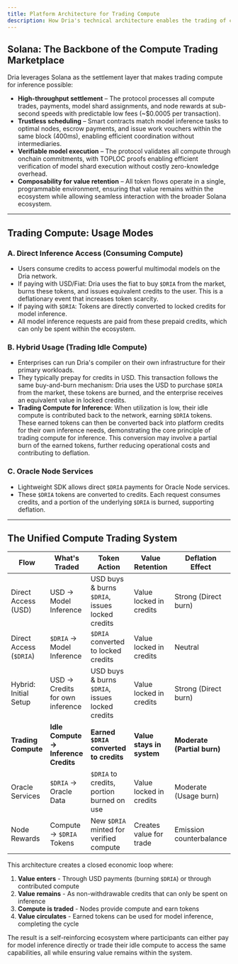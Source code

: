 ```yaml
---
title: Platform Architecture for Trading Compute
description: How Dria's technical architecture enables the trading of compute for inference and ensures value retention within the ecosystem.
---
```



## Solana: The Backbone of the Compute Trading Marketplace

Dria leverages Solana as the settlement layer that makes trading compute for inference possible:
- **High-throughput settlement** – The protocol processes all compute trades, payments, model shard assignments, and node rewards at sub-second speeds with predictable low fees (~$0.0005 per transaction).
- **Trustless scheduling** – Smart contracts match model inference tasks to optimal nodes, escrow payments, and issue work vouchers within the same block (400ms), enabling efficient coordination without intermediaries.
- **Verifiable model execution** – The protocol validates all compute through onchain commitments, with TOPLOC proofs enabling efficient verification of model shard execution without costly zero-knowledge overhead.
- **Composability for value retention** – All token flows operate in a single, programmable environment, ensuring that value remains within the ecosystem while allowing seamless interaction with the broader Solana ecosystem.

---

## Trading Compute: Usage Modes

### **A. Direct Inference Access (Consuming Compute)**
- Users consume credits to access powerful multimodal models on the Dria network.
- If paying with USD/Fiat: Dria uses the fiat to buy `$DRIA` from the market, burns these tokens, and issues equivalent credits to the user. This is a deflationary event that increases token scarcity.
- If paying with `$DRIA`: Tokens are directly converted to locked credits for model inference.
- All model inference requests are paid from these prepaid credits, which can only be spent within the ecosystem.

### **B. Hybrid Usage (Trading Idle Compute)**
- Enterprises can run Dria's compiler on their own infrastructure for their primary workloads.
- They typically prepay for credits in USD. This transaction follows the same buy-and-burn mechanism: Dria uses the USD to purchase `$DRIA` from the market, these tokens are burned, and the enterprise receives an equivalent value in locked credits.
- **Trading Compute for Inference**: When utilization is low, their idle compute is contributed back to the network, earning `$DRIA` tokens. These earned tokens can then be converted back into platform credits for their own inference needs, demonstrating the core principle of trading compute for inference. This conversion may involve a partial burn of the earned tokens, further reducing operational costs and contributing to deflation.

### **C. Oracle Node Services**
- Lightweight SDK allows direct `$DRIA` payments for Oracle Node services.
- These `$DRIA` tokens are converted to credits. Each request consumes credits, and a portion of the underlying `$DRIA` is burned, supporting deflation.

---

## The Unified Compute Trading System

| Flow                | What's Traded | Token Action | Value Retention | Deflation Effect | 
|---------------------|---------------|--------------|-----------------|------------------|
| Direct Access (USD) | USD → Model Inference | USD buys & burns `$DRIA`, issues locked credits | Value locked in credits | Strong (Direct burn) |
| Direct Access (`$DRIA`) | `$DRIA` → Model Inference | `$DRIA` converted to locked credits | Value locked in credits | Neutral |
| Hybrid: Initial Setup | USD → Credits for own inference | USD buys & burns `$DRIA`, issues locked credits | Value locked in credits | Strong (Direct burn) |
| **Trading Compute** | **Idle Compute → Inference Credits** | **Earned `$DRIA` converted to credits** | **Value stays in system** | **Moderate (Partial burn)** |
| Oracle Services | `$DRIA` → Oracle Data | `$DRIA` to credits, portion burned on use | Value locked in credits | Moderate (Usage burn) |
| Node Rewards | Compute → `$DRIA` Tokens | New `$DRIA` minted for verified compute | Creates value for trade | Emission counterbalance |

This architecture creates a closed economic loop where:
1. **Value enters** - Through USD payments (burning `$DRIA`) or through contributed compute
2. **Value remains** - As non-withdrawable credits that can only be spent on inference
3. **Compute is traded** - Nodes provide compute and earn tokens
4. **Value circulates** - Earned tokens can be used for model inference, completing the cycle

The result is a self-reinforcing ecosystem where participants can either pay for model inference directly or trade their idle compute to access the same capabilities, all while ensuring value remains within the system. 